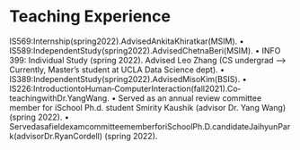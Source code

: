 # Teaching Experience

IS569:Internship(spring2022).AdvisedAnkitaKhiratkar(MSIM).
• IS589:IndependentStudy(spring2022).AdvisedChetnaBeri(MSIM).
• INFO 399: Individual Study (spring 2022). Advised Leo Zhang (CS undergrad –> Currently, Master’s student at UCLA Data Science dept).
• IS389:IndependentStudy(spring2022).AdvisedMisoKim(BSIS).
• IS226:IntroductiontoHuman‐ComputerInteraction(fall2021).Co‐teachingwithDr.YangWang.
• Served as an annual review committee member for iSchool Ph.d. student Smirity Kaushik (advisor Dr. Yang Wang) (spring 2022).
• ServedasafieldexamcommitteememberforiSchoolPh.D.candidateJaihyunPark(advisorDr.RyanCordell) (spring 2022).